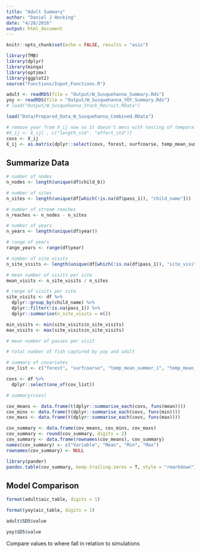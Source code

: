 ```yaml
---
title: "Adult Summary"
author: "Daniel J Hocking"
date: "4/28/2016"
output: html_document
---
```


```r
knitr::opts_chunk$set(echo = FALSE, results = "asis")
```

```r
library(TMB)
library(dplyr)
library(minqa)
library(optimx)
library(ggplot2)
source("Functions/Input_Functions.R")

adult <- readRDS(file = "Output/W_Susquehanna_Summary.Rds")
yoy <- readRDS(file = "Output/W_Susquehanna_YOY_Summary.Rds")
# load("Output/W_Susquehanna_Stock_Recruit.RData")

load("Data/Prepared_Data_W_Susquehanna_Combined.RData")

# remove year from X_ij now so it doesn't mess with testing of temporal and temporal-spatial mdoels
#X_ij <- X_ij[ , c("length_std", "effort_std")]
covs <- X_ij
X_ij <- as.matrix(dplyr::select(covs, forest, surfcoarse, temp_mean_summer_1, temp_mean_fall_1, temp_mean_winter, temp_mean_spring, prcp_mean_summer_1, prcp_mean_fall_1, prcp_mean_winter, prcp_mean_spring))
```

## Summarize Data

```r

# number of nodes
n_nodes <- length(unique(df$child_b))

# number of sites
n_sites <- length(unique(df[which(!is.na(df$pass_1)), "child_name"]))

# number of stream reaches
n_reaches <- n_nodes - n_sites

# number of years
n_years <- length(unique(df$year))

# range of years
range_years <- range(df$year)

# number of site visits
n_site_visits <- length(unique(df[which(!is.na(df$pass_1)), "site_visit"]))

# mean number of visits per site
mean_visits <- n_site_visits / n_sites

# range of visits per site
site_visits <- df %>%
  dplyr::group_by(child_name) %>%
  dplyr::filter(!is.na(pass_1)) %>%
  dplyr::summarise(n_site_visits = n())

min_visits <- min(site_visits$n_site_visits)
max_visits <- max(site_visits$n_site_visits)

# mean number of passes per visit

# total number of fish captured by yoy and adult

# summary of covariates
cov_list <- c("forest", "surfcoarse", "temp_mean_summer_1", "temp_mean_fall_1", "temp_mean_winter", "temp_mean_spring", "prcp_mean_summer_1", "prcp_mean_fall_1", "prcp_mean_winter", "prcp_mean_spring")

covs <- df %>%
  dplyr::select(one_of(cov_list))

# summary(covs)

cov_means <- data.frame(t(dplyr::summarise_each(covs, funs(mean))))
cov_mins <- data.frame(t(dplyr::summarise_each(covs, funs(min))))
cov_maxs <- data.frame(t(dplyr::summarise_each(covs, funs(max))))

cov_summary <- data.frame(cov_means, cov_mins, cov_maxs)
cov_summary <- round(cov_summary, digits = 2)
cov_summary <- data.frame(rownames(cov_means), cov_summary)
names(cov_summary) <- c("Variable", "Mean", "Min", "Max")
rownames(cov_summary) <- NULL

library(pander)
pandoc.table(cov_summary, keep.trailing.zeros = T, style = "rmarkdown")

```



## Model Comparison

```r
format(adult$aic_table, digits = 1)

format(yoy$aic_table, digits = 1)
```

```r
adult$SD5$value

yoy$SD5$value

```


Compare values to where fall in relation to simulations



